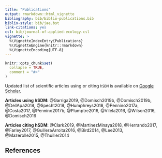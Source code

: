 ```yaml
---
title: "Publications"
output: rmarkdown::html_vignette
bibliography: bib/biblio-publications.bib
biblio-style: bib/jae.bst
link-citations: yes
csl: bib/journal-of-applied-ecology.csl
vignette: >
  %\VignetteIndexEntry{Publications}
  %\VignetteEngine{knitr::rmarkdown}
  %\VignetteEncoding{UTF-8}
---
```


```r
knitr::opts_chunk$set(
  collapse = TRUE,
  comment = "#>"
)
```

Updated list of scientific articles using or citing `hSDM` is available on [Google Scholar](https://scholar.google.fr/scholar?start=0&hl=fr&as_sdt=2005&cites=13416572550730321875&scipsc=).

**Articles using hSDM**: @Garriga2019, @Domisch2019b, @Domisch2019b, @DellApa2018, @Specht2018, @Humphreys2018, @Pennino2017a, @Costa2017, @Pennino2017b, @Plumptre2016, @Vilela2016, @Wilson2016, @Domisch2016

**Articles citing hSDM**: @Clark2019, @MartinezMinaya2018, @Herrando2017, @Farley2017, @GuilleraArroita2016, @Bird2014, @Lee2013, @Mazerolle2015, @Thuiller2014

## References